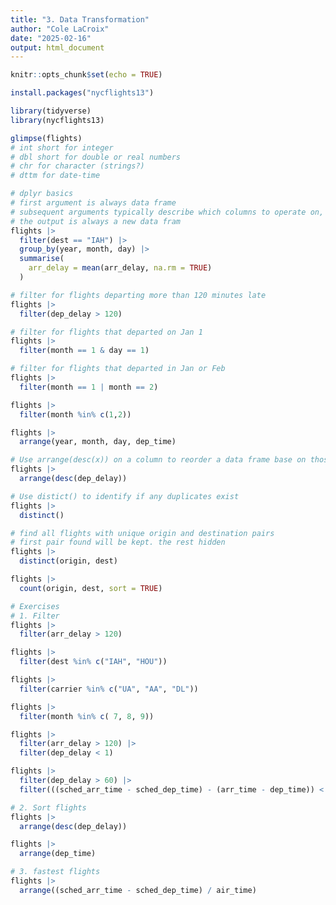 ```yaml
---
title: "3. Data Transformation"
author: "Cole LaCroix"
date: "2025-02-16"
output: html_document
---
```


```r
knitr::opts_chunk$set(echo = TRUE)
```

```r
install.packages("nycflights13")
```

```r
library(tidyverse)
library(nycflights13)
```

```r
glimpse(flights)
# int short for integer
# dbl short for double or real numbers
# chr for character (strings?)
# dttm for date-time
```
```r
# dplyr basics
# first argument is always data frame
# subsequent arguments typically describe which columns to operate on, no quotes
# the output is always a new data fram 
flights |>
  filter(dest == "IAH") |>
  group_by(year, month, day) |>
  summarise(
    arr_delay = mean(arr_delay, na.rm = TRUE)
  )
```
```r
# filter for flights departing more than 120 minutes late
flights |> 
  filter(dep_delay > 120)
```
```r
# filter for flights that departed on Jan 1
flights |>
  filter(month == 1 & day == 1)
```
```r
# filter for flights that departed in Jan or Feb
flights |>
  filter(month == 1 | month == 2)
```
```r
flights |> 
  filter(month %in% c(1,2))
```
```r
flights |>
  arrange(year, month, day, dep_time)
```
```r
# Use arrange(desc(x)) on a column to reorder a data frame base on those column values.
flights |>
  arrange(desc(dep_delay))
```
```r
# Use distict() to identify if any duplicates exist
flights |> 
  distinct()
```
```r
# find all flights with unique origin and destination pairs
# first pair found will be kept. the rest hidden
flights |> 
  distinct(origin, dest)
```
```r
flights |>
  count(origin, dest, sort = TRUE)
```
```r
# Exercises
# 1. Filter
flights |> 
  filter(arr_delay > 120)

flights |>
  filter(dest %in% c("IAH", "HOU"))

flights |> 
  filter(carrier %in% c("UA", "AA", "DL"))

flights |>
  filter(month %in% c( 7, 8, 9))

flights |>
  filter(arr_delay > 120) |>
  filter(dep_delay < 1)

flights |>
  filter(dep_delay > 60) |>
  filter(((sched_arr_time - sched_dep_time) - (arr_time - dep_time)) < 31)
```
```r
# 2. Sort flights
flights |>
  arrange(desc(dep_delay)) 

flights |>
  arrange(dep_time)
```
```r
# 3. fastest flights
flights |>
  arrange((sched_arr_time - sched_dep_time) / air_time)
```



























